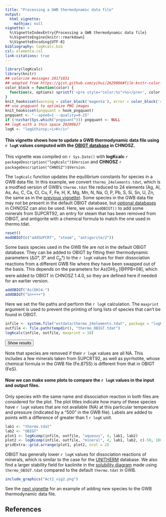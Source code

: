 ```yaml
---
title: "Processing a GWB thermodynamic data file"
output:
  html_vignette:
    mathjax: null
vignette: >
  %\VignetteIndexEntry{Processing a GWB thermodynamic data file}
  %\VignetteEngine{knitr::rmarkdown}
  %\VignetteEncoding{UTF-8}
bibliography: logKcalc.bib
csl: elementa.csl
link-citations: true
---
```


<style>
/* https://gomakethings.com/how-to-break-an-image-out-of-its-parent-container-with-css/ */
@media (min-width: 700px) {
  .full-width {
    left: 50%;
    margin-left: -50vw;
    margin-right: -50vw;
    max-width: 100vw;
    position: relative;
    right: 50%;
    width: 100vw;
  }
}
@media (min-width: 1020px) {
  .full-width {
    left: 50vw; /* fallback if needed */
    left: calc(50vw - 160px);
    width: 1020px;
    position: relative;
  }
}
/* zero margin around pre blocks (looks more like R console output) */
pre {
  margin-top: 0;
  margin-bottom: 0;
}
</style>

<script>
function myFunction() {
  // https://www.w3schools.com/howto/howto_js_toggle_hide_show.asp
  var x = document.getElementById("myDIV");
  if (x.style.display === "none") {
    x.style.display = "block";
  } else {
    x.style.display = "none";
  }
  // https://stackoverflow.com/questions/10671174/changing-button-text-onclick
  // https://stackoverflow.com/questions/7035842/how-to-change-the-buttons-text-using-javascript
  var elem = document.getElementById("myButton");
  if (elem.innerText=="Hide results") elem.innerText = "Show results";
  else elem.innerText = "Hide results";
}
</script>

```r
library(logKcalc)
library(knitr)
## colorize messages 20171031
## adapted from https://gist.github.com/yihui/2629886#file-knitr-color-msg-rnw
color_block = function(color) {
  function(x, options) sprintf('<pre style="color:%s">%s</pre>', color, x)
}
knit_hooks$set(warning = color_block('magenta'), error = color_block('red'), message = color_block('blue'))
## use pngquant to optimize PNG images
knit_hooks$set(pngquant = hook_pngquant)
pngquant <- "--speed=1 --quality=0-25"
if (!nzchar(Sys.which("pngquant"))) pngquant <- NULL 
## logK with a thin space 20200627
logK <- "log&thinsp;<i>K</i>"
```

#### This vignette shows how to update a GWB thermodynamic data file using `r logK` values computed with the [OBIGT database](../../CHNOSZ/doc/OBIGT.html) in CHNOSZ.

This vignette was compiled on `r Sys.Date()` with **logKcalc** `r packageDescription("logKcalc")$Version` and **CHNOSZ** `r packageDescription("CHNOSZ")$Version`.

The `logKcalc` function updates the equilibrium constants for species in a GWB data file.
In this example, we convert `thermo_24elements.tdat`, which is a modfied version of GWB's `thermo.tdat` file reduced to 24 elements (Ag, Al, As, Au, C, Ca, Cl, Cu, F, Fe, H, K, Mg, Mn, N, Na, O, P, Pb, S, Si, Sn, U, Zn, the same as in the [previous vignette](vig1.html)).
Some species in the GWB data file may not be present in the default OBIGT database, but [optional databases](../../CHNOSZ/doc/OBIGT.html#optional-DEW) in CHNOSZ can also be used.
Here, we use `modOBIGT()` to add some minerals from SUPCRT92, an entry for steam that has been removed from OBIGT, and antigorite with a chemical formula to match the one used in thermo.tdat.

```r
reset()
modOBIGT(c("addSUPCRT", "steam", "antigorite/2"))
```

Some basis species used in the GWB file are not in the default OBIGT database.
They can be added to OBIGT by fitting their thermodynamic parameters (Δ*G*°, *S*° and *C~p~*°) to the `r logK` values for their dissociation reactions from a different GWB file where they have been swapped out of the basis.
This depends on the parameters for As(OH)~3~ [@PPB+08], which were added to OBIGT in CHNOSZ 1.4.0, so they are defined here if needed for an earlier version.

```r
addOBIGT("As(OH)4-")
addOBIGT("Sn++++")
```

Here we set the file paths and perform the `r logK` calculation.
The `maxprint` argument is used to prevent the printing of long lists of species that can't be found in OBIGT.

```r
infile <- system.file("extdata/thermo_24elements.tdat", package = "logKcalc")
outfile <- file.path(tempdir(), "thermo_OBIGT.tdat")
logKcalc(infile, outfile, maxprint = 10)
```

<button id="myButton" onclick="myFunction()">Show results</button>
<div id="myDIV" style="display: none">
```r
```
</div>

Note that species are removed if their `r logK` values are all NA.
This includes a few minerals taken from SUPCRT92, as well as pyrrhotite, whose chemical formula in the GWB file (Fe.875S) is different from that in OBIGT (FeS).

#### Now we can make some plots to compare the `r logK` values in the input and output files.

Only species with the same name and dissociation reaction in both files are considered for the plot.
The plot titles indicate how many of these species have `r logK` values that are not available (NA) at this particular temperature and pressure (indicated by a "500" in the GWB file).
Labels are added to points with a difference of greater than 1 `r logK` unit.

```r
lab1 <- "thermo.tdat"
lab2 <- "OBIGT"
plot1 <- logKcomp(infile, outfile, "aqueous", 4, lab1, lab2)
plot2 <- logKcomp(infile, outfile, "mineral", 4, lab1, lab2, c(-50, 100), c(NA, 5))
gridExtra::grid.arrange(plot1, plot2, ncol = 2)
```

OBIGT has generally lower `r logK` values for dissociation reactions of minerals, which is similar to the case for the [UNITHERM](vig1.html) database.
We also find a larger stability field for kaolinite in the [solubility diagram](Solubility100.ac2) made using `thermo_OBIGT.tdat` compared to the default `thermo.tdat` in GWB.

```r
include_graphics("Act2_vig2.png")
```

See the [next vignette](vig3.html) for an example of adding new species to the GWB thermodynamic data file.

## References
